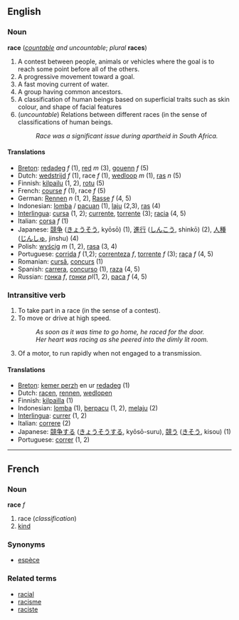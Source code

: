 ==English==
===Noun===
'''race''' (''[[countable]] and uncountable''; ''plural'' '''races''')

#A contest between people, animals or vehicles where the goal is to reach some point before all of the others.
#A progressive movement toward a goal.
#A fast moving current of water.
#A group having common ancestors.
#A classification of human beings based on superficial traits such as skin colour, and shape of facial features
#(''uncountable'') Relations between different races (in the sense of classifications of human beings.
#:''Race was a significant issue during apartheid in South Africa.''

====Translations====
*[[Breton]]: [[redadeg]] ''f'' (1), [[red#Breton|red]] ''m'' (3), [[gouenn]] ''f'' (5)
*Dutch: [[wedstrijd]] ''f'' (1), race ''f'' (1), [[wedloop]] ''m'' (1), [[ras]] ''n'' (5)
*Finnish: [[kilpailu]] (1, 2), [[rotu]] (5)
*French: [[course#French|course]] ''f'' (1), race ''f'' (5)
*German: [[Rennen]] ''n'' (1, 2), [[Rasse]] ''f'' (4, 5)
*Indonesian: [[lomba]] / [[pacu]]an (1), [[laju]] (2,3), [[ras]] (4)
*[[Interlingua]]: [[cursa]] (1, 2); [[currente]], [[torrente#Interlingua|torrente]] (3); [[racia]] (4, 5)
*Italian: [[corsa#Italian|corsa]] ''f'' (1)
*Japanese: [[競争]] ([[きょうそう]], kyōsō) (1), [[進行]] ([[しんこう]], shinkō) (2), [[人種]] ([[じんしゅ]], jinshu) (4)
*Polish: [[wyścig]] ''m'' (1, 2), [[rasa]] (3, 4)
*Portuguese: [[corrida#Portuguese|corrida]] ''f'' (1,2); [[correnteza]] ''f'', [[torrente#Portuguese|torrente]] ''f'' (3); [[raça]] ''f'' (4, 5)
*Romanian: [[cursă]], [[concurs]] (1)
*Spanish: [[carrera]], [[concurso]] (1), [[raza]] (4, 5)
*Russian: [[гонка]] ''f'', [[гонки]] ''pl''(1, 2), [[раса]] ''f'' (4, 5)

===Intransitive verb===
#To take part in a race (in the sense of a contest).
#To move or drive at high speed.
#:''As soon as it was time to go home, he raced for the door.''
#:''Her heart was racing as she peered into the dimly lit room.''
#Of a motor, to run rapidly when not engaged to a transmission.

==== Translations ====
*[[Breton]]: [[kemer perzh]] en ur [[redadeg]] (1)
*Dutch: [[racen]], [[rennen]], [[wedlopen]]
*Finnish: [[kilpailla]] (1)
*Indonesian: [[lomba]] (1), [[pacu|berpacu]] (1, 2), [[laju|melaju]] (2)
*[[Interlingua]]: [[currer]] (1, 2)
*Italian: [[correre]] (2)
*Japanese: [[競争]]する ([[きょうそう]]する, kyōsō-suru), [[競う]] ([[きそう]], kisou) (1)
*Portuguese: [[correr]] (1, 2)
----
==French==
===Noun===
'''race''' ''f''

# race (''classification'')
# [[kind]]

===Synonyms===
*[[espèce]]

===Related terms===
*[[racial]]
*[[racisme]]
*[[raciste]]